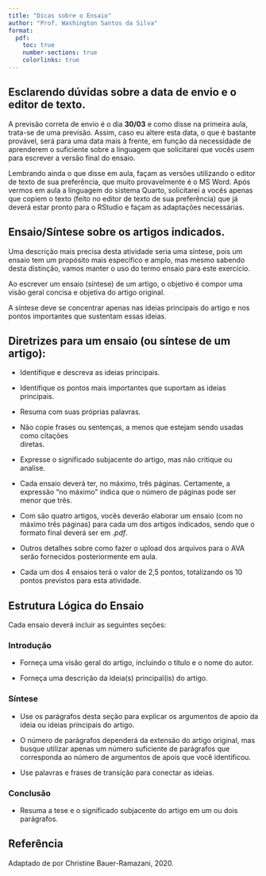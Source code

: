 ```yaml
---
title: "Dicas sobre o Ensaio"
author: "Prof. Washington Santos da Silva"
format:
  pdf:
    toc: true
    number-sections: true
    colorlinks: true
---
```


## Esclarendo dúvidas sobre a data de envio e o editor de texto.

A previsão correta de envio é o dia **30/03** e como disse na primeira aula, trata-se de uma previsão. Assim, caso eu altere esta data, o que é bastante 
provável, será para uma data mais à frente, em função da necessidade de 
aprenderem o suficiente sobre a linguagem que solicitarei que vocês usem para escrever a versão final do ensaio.

Lembrando ainda o que disse em aula, façam as versões utilizando o editor 
de texto de sua preferência, que muito provavelmente é o MS Word. Após vermos 
em aula a linguagem do sistema Quarto, solicitarei a vocês apenas que copiem o 
texto (feito no editor de texto de sua preferência) que já deverá estar pronto 
para o RStudio e façam as adaptações necessárias.


## Ensaio/Síntese sobre os artigos indicados.

Uma descrição mais precisa desta atividade seria uma síntese, pois um 
ensaio tem um propósito mais específico e amplo, mas mesmo sabendo desta 
distinção, vamos manter o uso do termo ensaio para este exercício.

Ao escrever um ensaio (síntese) de um artigo, o objetivo é compor uma visão 
geral concisa e objetiva do artigo original. 

A síntese deve se concentrar apenas nas ideias principais do artigo e nos 
pontos importantes que sustentam essas ideias.


## Diretrizes para um ensaio (ou síntese de um artigo):

- Identifique e descreva as ideias principais.

- Identifique os pontos mais importantes que suportam as ideias principais.

- Resuma com suas próprias palavras.

- Não copie frases ou sentenças, a menos que estejam sendo usadas como citações   
  diretas.
  
- Expresse o significado subjacente do artigo, mas não critique ou analise.

- Cada ensaio deverá ter, no máximo, três páginas. Certamente, a expressão 
"no máximo" indica que o número de páginas pode ser menor que três.

- Com são quatro artigos, vocês deverão elaborar um ensaio (com no máximo 
três páginas) para cada um dos artigos indicados, sendo que o formato 
final deverá ser em *.pdf*. 

- Outros detalhes sobre como fazer o upload dos arquivos para o AVA serão 
fornecidos posteriormente em aula.

- Cada um dos 4 ensaios terá o valor de 2,5 pontos, totalizando os 10 
 pontos previstos para esta atividade.


## Estrutura Lógica do Ensaio 

Cada ensaio deverá incluir as seguintes seções:

### Introdução

- Forneça uma visão geral do artigo, incluindo o título e o nome do autor.

- Forneça uma descrição da ideia(s) principal(is) do artigo.
         
### Síntese
     
- Use os parágrafos desta seção para explicar os argumentos de apoio da ideia 
  ou ideias principais do artigo.
         
- O número de parágrafos dependerá da extensão do artigo original, mas 
  busque utilizar apenas um número suficiente de parágrafos que corresponda 
  ao número de argumentos de apois que você identificou.
     
- Use palavras e frases de transição para conectar as ideias.
     
### Conclusão 

- Resuma a tese e o significado subjacente do artigo em um ou dois parágrafos.


## Referência

Adaptado de 
\href{http://academics.smcvt.edu/cbauer-ramazani/AEP/EN104/summary.htm}{Guidelines for Using In-Text Citations in a Summary} por Christine Bauer-Ramazani, 2020.